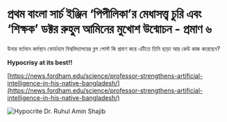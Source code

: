 # প্রথম বাংলা সার্চ ইঞ্জিন ‘পিপীলিকা’র মেধাসত্ত্ব চুরি এবং ‘শিক্ষক’ ডক্টর রুহুল আমিনের মুখোশ উন্মোচন - প্রমাণ ৬

উনার বর্তমান কর্মস্থান ফোর্ডহাম বিশ্ববিদ্যালয়ের ব্লগ পোস্ট কি প্রমাণ করে এটিতে তিনি ছাড়া আর কেউ কাজ করেছেন?

**Hypocrisy at its best!!**


[https://news.fordham.edu/science/professor-strengthens-artificial-intelligence-in-his-native-bangladesh/](https://news.fordham.edu/science/professor-strengthens-artificial-intelligence-in-his-native-bangladesh/)

![Hypocrite Dr. Ruhul Amin Shajib](/static/images/ev6.1.jpg#centered)